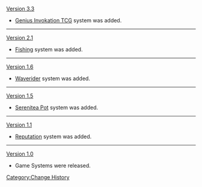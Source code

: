 <!-- Note: this page documents when entirely new systems are added. To keep this as an overview, detailed updates within individual systems (like the Gardening subsystem being added to the Serenitea Pot) can be added to the corresponding page's change history.
-->[[Version 3.3]]
*[[Genius Invokation TCG]] system was added.
----
[[Version 2.1]]
*[[Fishing]] system was added.
----
[[Version 1.6]]
*[[Waverider]] system was added.
----
[[Version 1.5]]
*[[Serenitea Pot]] system was added.
----
[[Version 1.1]]
*[[Reputation]] system was added.
----
[[Version 1.0]]
*Game Systems were released.
<noinclude>[[Category:Change History]]</noinclude>